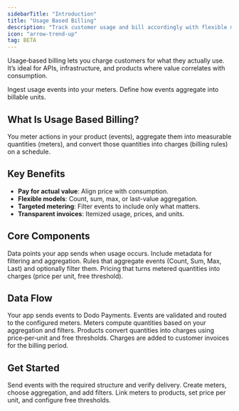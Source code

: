 ```yaml
---
sidebarTitle: "Introduction"
title: "Usage Based Billing"
description: "Track customer usage and bill accordingly with flexible metering and pricing models."
icon: "arrow-trend-up"
tag: BETA
---
```


Usage‑based billing lets you charge customers for what they actually use. It’s ideal for APIs, infrastructure, and products where value correlates with consumption.

<CardGroup cols={2}>
<Card title="API - Events Ingestion" icon="code" href="/api-reference/usage-events/ingest-events">
Ingest usage events into your meters.
</Card>

<Card title="API - Create Meter" icon="code" href="/api-reference/meters/create-meter">
Define how events aggregate into billable units.
</Card>
</CardGroup>

## What Is Usage Based Billing?

You meter actions in your product (events), aggregate them into measurable quantities (meters), and convert those quantities into charges (billing rules) on a schedule.

## Key Benefits

- **Pay for actual value**: Align price with consumption.
- **Flexible models**: Count, sum, max, or last-value aggregation.
- **Targeted metering**: Filter events to include only what matters.
- **Transparent invoices**: Itemized usage, prices, and units.

## Core Components

<CardGroup cols={3}>
<Card title="Events" icon="bolt">Data points your app sends when usage occurs. Include metadata for filtering and aggregation.</Card>
<Card title="Meters" icon="sliders">Rules that aggregate events (Count, Sum, Max, Last) and optionally filter them.</Card>
<Card title="Products" icon="box">Pricing that turns metered quantities into charges (price per unit, free threshold).</Card>
</CardGroup>

## Data Flow

<Steps>
<Step title="Event generation">
Your app sends events to Dodo Payments.
</Step>

<Step title="Event processing">
Events are validated and routed to the configured meters.
</Step>

<Step title="Aggregation">
Meters compute quantities based on your aggregation and filters.
</Step>

<Step title="Billing">
Products convert quantities into charges using price‑per‑unit and free thresholds.
</Step>

<Step title="Invoicing">
Charges are added to customer invoices for the billing period.
</Step>
</Steps>

## Get Started

<CardGroup cols={3}>
<Card title="Event Ingestion" icon="bolt" href="/features/usage-based-billing/event-ingestion">Send events with the required structure and verify delivery.</Card>
<Card title="Meters" icon="sliders" href="/features/usage-based-billing/meters">Create meters, choose aggregation, and add filters.</Card>
<Card title="Billing" icon="receipt" href="/features/usage-based-billing/billing">Link meters to products, set price per unit, and configure free thresholds.</Card>
</CardGroup>


